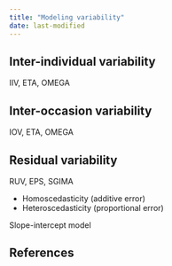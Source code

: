 ```yaml
---
title: "Modeling variability"
date: last-modified
---
```


:::{.callout-caution title="Under construction"}
:::

## Inter-individual variability

IIV, ETA, OMEGA

## Inter-occasion variability

IOV, ETA, OMEGA

## Residual variability

RUV, EPS, SGIMA

* Homoscedasticity (additive error)
* Heteroscedasticity (proportional error)

Slope-intercept model

## References

::: {#refs}
:::
